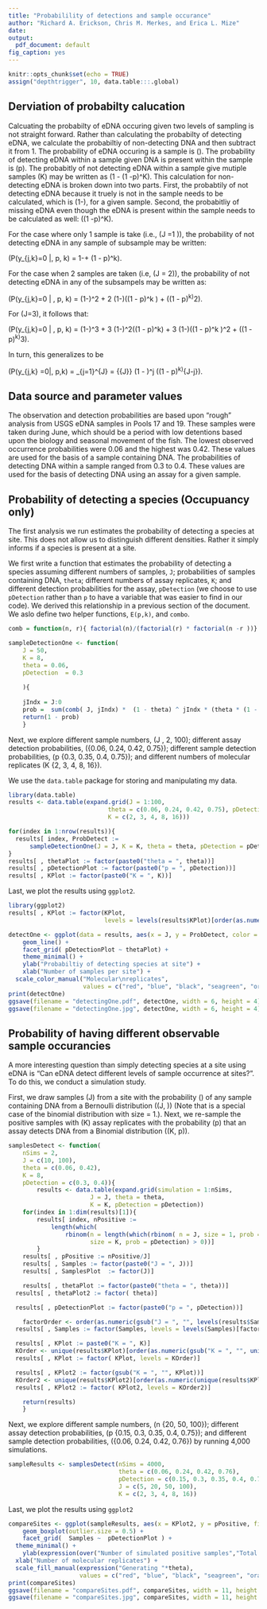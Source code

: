 ```yaml
---
title: "Probabilility of detections and sample occurance"
author: "Richard A. Erickson, Chris M. Merkes, and Erica L. Mize"
date: 
output:
  pdf_document: default
fig_caption: yes
---
```


```r
knitr::opts_chunk$set(echo = TRUE)
assign("depthtrigger", 10, data.table:::.global)
```

## Derviation of probabilty calucation

Calcuating the probabilty of eDNA occuring given two levels of sampling is not straight forward. 
Rather than calculating the probabilty of detecting eDNA, we calculate the probabiltiy of non-detecting DNA and then subtract it from 1.
The probability of eDNA occuring is a sample is \(\theta\).
The probability of detecting eDNA within a sample given DNA is present within the sample is \(p\). 
The probabitly of not detecting eDNA within a sample give mutiple samples \(K\) may be written as \(1 - (1 -p)^K\).
This calculation for non-detecting eDNA is broken down into two parts.
First, the probabtily of not detecting eDNA because it truely is not in the sample needs to be calculated, which is \(1-\theta\), for a given sample.
Second, the probabitliy of missing eDNA even though the eDNA is present within the sample needs to be calculated as well: \(\theta (1 -p)^K\).

For the case where only 1 sample is take (i.e., \(J =1 \)), the probability of not detecting eDNA in any sample of subsample may be written: 

\(P(y_{j,k}=0 |\theta, p, k) =  1-\theta + \theta (1 - p)^k\).

For the case when 2 samples are taken (i.e, \(J = 2\)), the probability of not detecting eDNA in any of the subsampels may be written as:

\(P(y_{j,k}=0  | \theta, p, k) =  (1-\theta)^2 + 2 (1-\theta)(\theta (1 - p)^k ) + (\theta (1 - p)^k)^2\).

For \(J=3\), it follows that:

\(P(y_{j,k}=0 | \theta, p, k) =  (1-\theta)^3 + 3 (1-\theta)^2(\theta (1 - p)^k) + 3 (1-\theta)(\theta (1 - p)^k )^2 + (\theta (1 - p)^k)^3\).

In turn, this generalizes to be

\(P(y_{j,k} =0|\theta, p,k) = \sum_{j=1}^{J} = {{J}\choose{j}} (1 - \theta)^j (\theta (1 - p)^k)^{J-j}\).


## Data source and parameter values

The observation and detection probabilities are based upon "rough" analysis from USGS eDNA samples in Pools 17 and 19. These samples were taken during June, which should be a period with low detentions based upon the biology and seasonal movement of the fish. The lowest observed occurrence probabilities were 0.06 and the highest was 0.42. These values are used for the basis of a sample containing DNA. The probabilities of detecting DNA within a sample ranged from 0.3 to 0.4. These values are used for the basis of detecting DNA using an assay for a given sample.

## Probability of detecting a species (Occupuancy only)

The first analysis we run estimates the probability of detecting a species at site. This does not allow us to distinguish different densities. Rather it simply informs if a species is present at a site.

We first write a function that estimates the probability of detecting a species assuming different numbers of samples, `J`; probabilities of samples containing DNA, `theta`; different numbers of assay replicates, `K`; and different detection probabilities for the assay, `pDetection` (we choose to use `pDetection` rather than `p` to have a variable that was easier to find in our code). We derived this relationship in a previous section of the document. We aslo define two helper functions, `E(p,k)`, and `combo`.

```r
comb = function(n, r){ factorial(n)/(factorial(r) * factorial(n -r ))}

sampleDetectionOne <- function(
	J = 50,
	K = 8,
	theta = 0.06,
	pDetection  = 0.3
	
	){
  
    jIndx = J:0
	prob = 	sum(comb( J, jIndx) *  (1 - theta) ^ jIndx * (theta * (1 - pDetection)^K )  ^ rev(jIndx))
	return(1 - prob)
	}
```



Next, we explore different sample numbers, \(J \in 1, 2, \ldots 100\); different assay detection probabilities, \(\theta \in \{0.06, 0.24, 0.42, 0.75\}\); different sample detection probabilities, \(p \in \{0.3, 0.35, 0.4, 0.75\}\); and different numbers of molecular replicates \(K \in \{2, 3, 4, 8, 16\}\).

We use the `data.table` package for storing and manipulating my data.

```r
library(data.table)
results <- data.table(expand.grid(J = 1:100,
							theta = c(0.06, 0.24, 0.42, 0.75), pDetection = c(0.3, 0.35, 0.4, 0.75),
							K = c(2, 3, 4, 8, 16)))

for(index in 1:nrow(results)){
  results[ index, ProbDetect :=
	  sampleDetectionOne(J = J, K = K, theta = theta, pDetection = pDetection)]
}
results[ , thetaPlot := factor(paste0("theta = ", theta))]
results[ , pDetectionPlot := factor(paste0("p = ", pDetection))]
results[ , KPlot := factor(paste0("K = ", K))]
```

Last, we plot the results using `ggplot2`.

```r

library(ggplot2)
results[ , KPlot := factor(KPlot,
                           levels = levels(results$KPlot)[order(as.numeric(gsub("K = ", "", levels(results$KPlot))))])]

detectOne <- ggplot(data = results, aes(x = J, y = ProbDetect, color = KPlot)) +
	geom_line() +
	facet_grid( pDetectionPlot ~ thetaPlot) +
	theme_minimal() +
	ylab("Probabiltiy of detecting species at site") +
	xlab("Number of samples per site") +
  scale_color_manual("Molecular\nreplicates",
                     values = c("red", "blue", "black", "seagreen", "orange"))
print(detectOne)
ggsave(filename = "detectingOne.pdf", detectOne, width = 6, height = 4)
ggsave(filename = "detectingOne.jpg", detectOne, width = 6, height = 4)
```



## Probability of having different observable sample occurancies

A more interesting question than simply detecting species at a site using eDNA is "Can eDNA detect different levels of sample occurrence at sites?". To do this, we conduct a simulation study.

First, we draw samples \(J\) from a site with the probability \(\theta\) of any sample containing DNA from a Bernoulli distribution \(\text{Bernoulli}(J, \theta)\) (Note that is a special case of the binomial distribution with size = 1.). Next, we re-sample the positive samples with \(K\) assay replicates with the probability \(p\) that an assay detects DNA from a Binomial distribution \(\text{Binomail}(K, p)\).

```r
samplesDetect <- function(
	nSims = 2,
	J = c(10, 100),
	theta = c(0.06, 0.42),
	K = 8,
	pDetection = c(0.3, 0.4)){
		results <- data.table(expand.grid(simulation = 1:nSims,
					   J = J, theta = theta,
					   K = K, pDetection = pDetection))
	for(index in 1:dim(results)[1]){
		results[ index, nPositive :=
			length(which(
				rbinom(n = length(which(rbinom( n = J, size = 1, prob = theta) >0)),
					   size = K, prob = pDetection) > 0))]
		}
	results[ , pPositive := nPositive/J]
	results[ , Samples := factor(paste0("J = ", J))]
	results[ , SamplesPlot  := factor(J)]

	results[ , thetaPlot := factor(paste0("theta = ", theta))]
  results[ , thetaPlot2 := factor( theta)]

  results[ , pDetectionPlot := factor(paste0("p = ", pDetection))]

	factorOrder <- order(as.numeric(gsub("J = ", "", levels(results$Samples))), decreasing = FALSE)
  results[ , Samples := factor(Samples, levels = levels(Samples)[factorOrder]) ]

  results[ , KPlot := paste0("K = ", K)]
  KOrder <- unique(results$KPlot)[order(as.numeric(gsub("K = ", "", unique(results$KPlot))), decreasing = FALSE)]
  results[ , KPlot := factor( KPlot, levels = KOrder)]

  results[ , KPlot2 := factor(gsub("K = ", "", KPlot))]
  KOrder2 <- unique(results$KPlot2)[order(as.numeric(unique(results$KPlot)), decreasing = FALSE)]
  results[ , KPlot2 := factor( KPlot2, levels = KOrder2)]

	return(results)
	}
```

Next, we explore different sample numbers, \(n \in \{20, 50, 100\}\); different assay detection probabilities, \(p \in \{0.15, 0.3, 0.35, 0.4, 0.75\}\); and different sample detection probabilities, \(\theta \in \{0.06, 0.24, 0.42, 0.76\}\) by running 4,000 simulations.

```r
sampleResults <- samplesDetect(nSims = 4000,
                               theta = c(0.06, 0.24, 0.42, 0.76),
                               pDetection = c(0.15, 0.3, 0.35, 0.4, 0.75),
                               J = c(5, 20, 50, 100),
                               K = c(2, 3, 4, 8, 16))
```

Last, we plot the results using `ggplot2`
```r
compareSites <- ggplot(sampleResults, aes(x = KPlot2, y = pPositive, fill = thetaPlot)) +
	geom_boxplot(outlier.size = 0.5) +
	facet_grid(  Samples ~  pDetectionPlot ) +
  theme_minimal() +
	ylab(expression(over("Number of simulated positive samples","Total number of simulated samples"))) +
  xlab("Number of molecular replicates") +
  scale_fill_manual(expression("Generating "*theta),
                    values = c("red", "blue", "black", "seagreen", "orange"))
print(compareSites)
ggsave(filename = "compareSites.pdf", compareSites, width = 11, height = 6)
ggsave(filename = "compareSites.jpg", compareSites, width = 11, height = 6)
```


